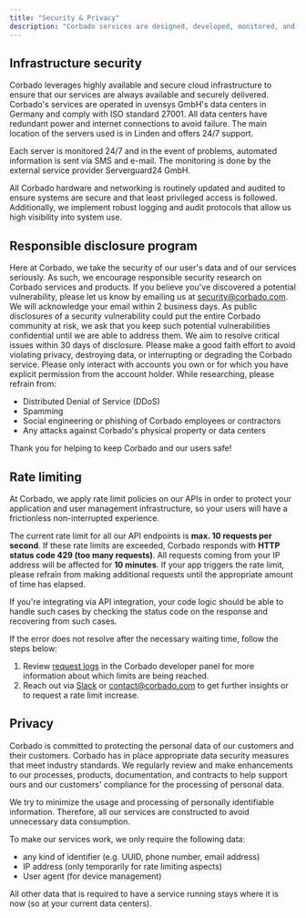 ```yaml
---
title: "Security & Privacy"
description: "Corbado services are designed, developed, monitored, and updated with security at our core to protect you and your customers' data and privacy."
---
```


## Infrastructure security

Corbado leverages highly available and secure cloud infrastructure to ensure that our services are always available and securely delivered. Corbado's services are operated in uvensys GmbH's data centers in Germany and comply with ISO standard 27001. All data centers have redundant power and internet connections to avoid failure. The main location of the servers used is in Linden and offers 24/7 support.&#x20;

Each server is monitored 24/7 and in the event of problems, automated information is sent via SMS and e-mail. The monitoring is done by the external service provider Serverguard24 GmbH.

All Corbado hardware and networking is routinely updated and audited to ensure systems are secure and that least privileged access is followed. Additionally, we implement robust logging and audit protocols that allow us high visibility into system use.

## Responsible disclosure program

Here at Corbado, we take the security of our user's data and of our services seriously. As such, we encourage responsible security research on Corbado services and products. If you believe you've discovered a potential vulnerability, please let us know by emailing us at [security@corbado.com](mailto:security@corbado.com). We will acknowledge your email within 2 business days. As public disclosures of a security vulnerability could put the entire Corbado community at risk, we ask that you keep such potential vulnerabilities confidential until we are able to address them. We aim to resolve critical issues within 30 days of disclosure. Please make a good faith effort to avoid violating privacy, destroying data, or interrupting or degrading the Corbado service. Please only interact with accounts you own or for which you have explicit permission from the account holder. While researching, please refrain from:

* Distributed Denial of Service (DDoS)
* Spamming
* Social engineering or phishing of Corbado employees or contractors
* Any attacks against Corbado's physical property or data centers

Thank you for helping to keep Corbado and our users safe!

## Rate limiting

At Corbado, we apply rate limit policies on our APIs in order to protect your application and user management infrastructure, so your users will have a frictionless non-interrupted experience.

The current rate limit for all our API endpoints is **max. 10 requests per second**. If these rate limits are exceeded, Corbado responds with **HTTP status code 429 (too many requests)**. All requests coming from your IP address will be affected for **10 minutes**. If your app triggers the rate limit, please refrain from making additional requests until the appropriate amount of time has elapsed.

If you're integrating via API integration, your code logic should be able to handle such cases by checking the status code on the response and recovering from such cases.

If the error does not resolve after the necessary waiting time, follow the steps below:

1. Review [request logs](https://app.corbado.com/app/logs/requests) in the Corbado developer panel for more information about which limits are being reached.
2. Reach out via [Slack](https://join.slack.com/t/corbado/shared_invite/zt-2g4etyvxi-otKksMmhMHwWK19aCbhODQ) or [contact@corbado.com](mailto:contact@corbado.com) to get further insights or to request a rate limit increase.

## Privacy

Corbado is committed to protecting the personal data of our customers and their customers. Corbado has in place appropriate data security measures that meet industry standards. We regularly review and make enhancements to our processes, products, documentation, and contracts to help support ours and our customers' compliance for the processing of personal data.

We try to minimize the usage and processing of personally identifiable information. Therefore, all our services are constructed to avoid unnecessary data consumption.

To make our services work, we only require the following data:

* any kind of identifier (e.g. UUID, phone number, email address)
* IP address (only temporarily for rate limiting aspects)
* User agent (for device management)

All other data that is required to have a service running stays where it is now (so at your current data centers).

